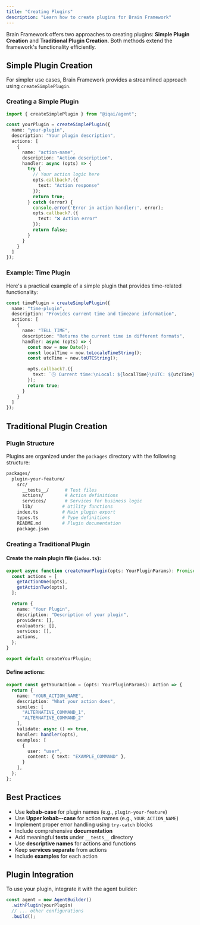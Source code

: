 ```yaml
---
title: "Creating Plugins"
description: "Learn how to create plugins for Brain Framework"
---
```


Brain Framework offers two approaches to creating plugins: **Simple Plugin Creation** and **Traditional Plugin Creation**. Both methods extend the framework's functionality efficiently.

## Simple Plugin Creation

For simpler use cases, Brain Framework provides a streamlined approach using `createSimplePlugin`.

### Creating a Simple Plugin

```ts
import { createSimplePlugin } from "@iqai/agent";

const yourPlugin = createSimplePlugin({
  name: "your-plugin",
  description: "Your plugin description",
  actions: [
    {
      name: "action-name",
      description: "Action description",
      handler: async (opts) => {
        try {
          // Your action logic here
          opts.callback?.({
            text: "Action response"
          });
          return true;
        } catch (error) {
          console.error('Error in action handler:', error);
          opts.callback?.({
            text: "❌ Action error"
          });
          return false;
        }
      }
    }
  ]
});
```

### Example: Time Plugin

Here's a practical example of a simple plugin that provides time-related functionality:

```ts
const timePlugin = createSimplePlugin({
  name: "time-plugin",
  description: "Provides current time and timezone information",
  actions: [
    {
      name: "TELL_TIME",
      description: "Returns the current time in different formats",
      handler: async (opts) => {
        const now = new Date();
        const localTime = now.toLocaleTimeString();
        const utcTime = now.toUTCString();

        opts.callback?.({
          text: `🕒 Current time:\nLocal: ${localTime}\nUTC: ${utcTime}`
        });
        return true;
      }
    }
  ]
});
```

## Traditional Plugin Creation

### Plugin Structure

Plugins are organized under the `packages` directory with the following structure:

```bash
packages/
  plugin-your-feature/
    src/
      __tests__/      # Test files
      actions/        # Action definitions
      services/       # Services for business logic
      lib/           # Utility functions
    index.ts         # Main plugin export
    types.ts         # Type definitions
    README.md        # Plugin documentation
    package.json
```

### Creating a Traditional Plugin

#### Create the main plugin file (`index.ts`):

```ts
export async function createYourPlugin(opts: YourPluginParams): Promise<Plugin> {
  const actions = [
    getActionOne(opts),
    getActionTwo(opts),
  ];

  return {
    name: "Your Plugin",
    description: "Description of your plugin",
    providers: [],
    evaluators: [],
    services: [],
    actions,
  };
}

export default createYourPlugin;
```

#### Define actions:

```ts
export const getYourAction = (opts: YourPluginParams): Action => {
  return {
    name: "YOUR_ACTION_NAME",
    description: "What your action does",
    similes: [
      "ALTERNATIVE_COMMAND_1",
      "ALTERNATIVE_COMMAND_2"
    ],
    validate: async () => true,
    handler: handler(opts),
    examples: [
      {
        user: "user",
        content: { text: "EXAMPLE_COMMAND" },
      }
    ],
  };
};
```

## Best Practices

- Use **kebab-case** for plugin names (e.g., `plugin-your-feature`)
- Use **Upper kebab--case** for action names (e.g., `YOUR_ACTION_NAME`)
- Implement proper error handling using `try-catch` blocks
- Include comprehensive **documentation**
- Add meaningful **tests** under `__tests__` directory
- Use **descriptive names** for actions and functions
- Keep **services separate** from actions
- Include **examples** for each action

## Plugin Integration

To use your plugin, integrate it with the agent builder:

```ts
const agent = new AgentBuilder()
  .withPlugin(yourPlugin)
  // ... other configurations
  .build();
```
